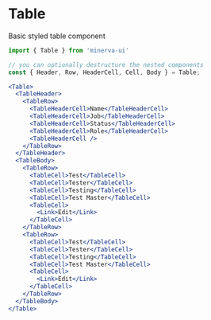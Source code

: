 
<Meta title="Elements|Table" component={Table} />

# Table

Basic styled table component

```js
import { Table } from 'minerva-ui'

// you can optionally destructure the nested components
const { Header, Row, HeaderCell, Cell, Body } = Table;
```

```jsx
<Table>
  <TableHeader>
    <TableRow>
      <TableHeaderCell>Name</TableHeaderCell>
      <TableHeaderCell>Job</TableHeaderCell>
      <TableHeaderCell>Status</TableHeaderCell>
      <TableHeaderCell>Role</TableHeaderCell>
      <TableHeaderCell />
    </TableRow>
  </TableHeader>
  <TableBody>
    <TableRow>
      <TableCell>Test</TableCell>
      <TableCell>Tester</TableCell>
      <TableCell>Testing</TableCell>
      <TableCell>Test Master</TableCell>
      <TableCell>
        <Link>Edit</Link>
      </TableCell>
    </TableRow>
    <TableRow>
      <TableCell>Test</TableCell>
      <TableCell>Tester</TableCell>
      <TableCell>Testing</TableCell>
      <TableCell>Test Master</TableCell>
      <TableCell>
        <Link>Edit</Link>
      </TableCell>
    </TableRow>
  </TableBody>
</Table>
```

<Props of={Table} />